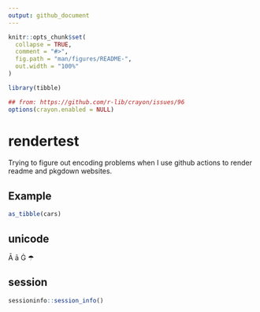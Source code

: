 ```yaml
---
output: github_document
---
```


<!-- README.md is generated from README.Rmd. Please edit that file -->

```r
knitr::opts_chunk$set(
  collapse = TRUE,
  comment = "#>",
  fig.path = "man/figures/README-",
  out.width = "100%"
)

library(tibble)

## from: https://github.com/r-lib/crayon/issues/96
options(crayon.enabled = NULL)
```

# rendertest

Trying to figure out encoding problems when I use github actions to render readme and pkgdown websites.


## Example


```r
as_tibble(cars)
```

## unicode

Ā  ā Ġ ☂

## session

```r
sessioninfo::session_info()
```

